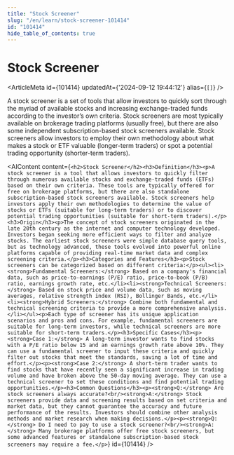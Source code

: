 ```yaml
---
title: "Stock Screener"
slug: "/en/learn/stock-screener-101414"
id: "101414"
hide_table_of_contents: true
---
```



# Stock Screener

<ArticleMeta id={101414} updatedAt={'2024-09-12 19:44:12'} alias={`[]`} />
<div className='border-solid border-b border-t-0 my-4 border-[var(--ifm-color-gray-300)]' />

A stock screener is a set of tools that allow investors to quickly sort through the myriad of available stocks and increasing exchange-traded funds according to the investor’s own criteria. Stock screeners are most typically available on brokerage trading platforms (usually free), but there are also some independent subscription-based stock screeners available. Stock screeners allow investors to employ their own methodology about what makes a stock or ETF valuable (longer-term traders) or spot a potential trading opportunity (shorter-term traders).

<AIContent content={`<h2>Stock Screener</h2><h3>Definition</h3><p>A stock screener is a tool that allows investors to quickly filter through numerous available stocks and exchange-traded funds (ETFs) based on their own criteria. These tools are typically offered for free on brokerage platforms, but there are also standalone subscription-based stock screeners available. Stock screeners help investors apply their own methodologies to determine the value of stocks or ETFs (suitable for long-term traders) or to discover potential trading opportunities (suitable for short-term traders).</p><h3>Origin</h3><p>The concept of stock screeners originated in the late 20th century as the internet and computer technology developed. Investors began seeking more efficient ways to filter and analyze stocks. The earliest stock screeners were simple database query tools, but as technology advanced, these tools evolved into powerful online platforms capable of providing real-time market data and complex screening criteria.</p><h3>Categories and Features</h3><p>Stock screeners can be categorized based on different criteria:</p><ul><li><strong>Fundamental Screeners:</strong> Based on a company's financial data, such as price-to-earnings (P/E) ratio, price-to-book (P/B) ratio, earnings growth rate, etc.</li><li><strong>Technical Screeners:</strong> Based on stock price and volume data, such as moving averages, relative strength index (RSI), Bollinger Bands, etc.</li><li><strong>Hybrid Screeners:</strong> Combine both fundamental and technical screening criteria to provide a more comprehensive analysis.</li></ul><p>Each type of screener has its unique application scenarios and pros and cons. For example, fundamental screeners are suitable for long-term investors, while technical screeners are more suitable for short-term traders.</p><h3>Specific Cases</h3><p><strong>Case 1:</strong> A long-term investor wants to find stocks with a P/E ratio below 15 and an earnings growth rate above 10%. They can use a fundamental screener to input these criteria and quickly filter out stocks that meet the standards, saving a lot of time and effort.</p><p><strong>Case 2:</strong> A short-term trader wants to find stocks that have recently seen a significant increase in trading volume and have broken above the 50-day moving average. They can use a technical screener to set these conditions and find potential trading opportunities.</p><h3>Common Questions</h3><p><strong>Q:</strong> Are stock screeners always accurate?<br/><strong>A:</strong> Stock screeners provide data and screening results based on set criteria and market data, but they cannot guarantee the accuracy and future performance of the results. Investors should combine other analysis methods and market research when making decisions.</p><p><strong>Q:</strong> Do I need to pay to use a stock screener?<br/><strong>A:</strong> Many brokerage platforms offer free stock screeners, but some advanced features or standalone subscription-based stock screeners may require a fee.</p>`} id={101414} />
